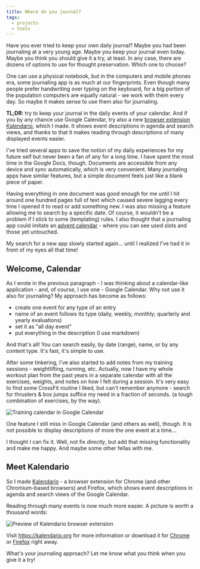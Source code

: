 ```yaml
---
title: Where do you journal?
tags:
  - projects
  - tools
---
```


Have you ever tried to keep your own daily journal? Maybe you had been journaling at a very young age. Maybe you keep your journal even today. Maybe you think you should give it a try, at least. In any case, there are dozens of options to use for thought preservation. Which one to choose?

One can use a physical notebook, but in the computers and mobile phones era, some journaling app is as much at our fingerprints. Even though many people prefer handwriting over typing on the keyboard, for a big portion of the population computers are equally natural - we work with them every day. So maybe it makes sense to use them also for journaling.

<Tip>

**TL;DR:** try to keep your journal in the daily events of your calendar. And if you by any chance use Google Calendar, try also a new [browser extension Kalendario](https://kalendario.com), which I made. It shows event descriptions in agenda and search views, and thanks to that it makes reading through descriptions of many displayed events easier.

</Tip>

I've tried several apps to save the notion of my daily experiences for my future self but never been a fan of any for a long time. I have spent the most time in the Google Docs, though. Documents are accessible from any device and sync automatically, which is very convenient. Many journaling apps have similar features, but a simple document feels just like a blank piece of paper.

Having everything in one document was good enough for me until I hit around one hundred pages full of text which caused severe lagging every time I opened it to read or add something new. I was also missing a feature allowing me to search by a specific date. Of course, it wouldn't be a problem if I stick to some (templating) rules. I also thought that a journaling app could imitate an [advent calendar](https://www.google.com/search?tbm=isch&q=advent+calendar) - where you can see used slots and those yet untouched.

My search for a new app slowly started again... until I realized I've had it in front of my eyes all that time!

## Welcome, Calendar

As I wrote in the previous paragraph - I was thinking about a calendar-like application - and, of course, I use one - Google Calendar. Why not use it also for journaling? My approach has become as follows:

- create one event for any type of an entry
- name of an event follows its type (daily, weekly, monthly; quarterly and yearly evaluations)
- set it as "all day event"
- put everything in the description (I use markdown)

And that's all! You can search easily, by date (range), name, or by any content type. It's fast, it's simple to use.

After some tinkering, I've also started to add notes from my training sessions - weightlifting, running, etc. Actually, now I have my whole workout plan from the past years in a separate calendar with all the exercises, weights, and notes on how I felt during a session. It's very easy to find some CrossFit routine I liked, but can't remember anymore - search for thrusters & box jumps suffice my need in a fraction of seconds. (a tough combination of exercises, by the way).

![Training calendar in Google Calendar](/images/journaling/trainings.png)

One feature I still miss in Google Calendar (and others as well), though. It is not possible to display descriptions of more the one event at a time...

I thought I can fix it. Well, not fix _directly_, but add that missing functionality and make me happy. And maybe some other fellas with me.

## Meet Kalendario

So I made [Kalendario](https://kalendario.org/) - a browser extension for Chrome (and other Chromium-based browsers) and Firefox, which shows event descriptions in agenda and search views of the Google Calendar.

Reading through many events is now much more easier. A picture is worth a thousand words:

![Preview of Kalendario browser extension](https://kalendario.org/live.gif)

<Tip>

Visit https://kalendario.org for more information or download it for [Chrome](https://chrome.google.com/webstore/detail/kalendario-for-google-calendar/ccoehijdbponhcemihobmdpaeenmgchg) or [Firefox](https://addons.mozilla.org/en-GB/firefox/addon/kalendario-for-google-calendar/) right away.

</Tip>

What's your journaling approach? Let me know what you think when you give it a try!
